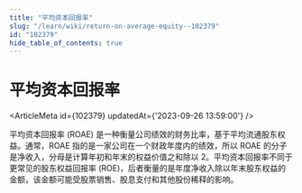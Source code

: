 ```yaml
---
title: "平均资本回报率"
slug: "/learn/wiki/return-on-average-equity--102379"
id: "102379"
hide_table_of_contents: true
---
```



# 平均资本回报率

<ArticleMeta id={102379} updatedAt={'2023-09-26 13:59:00'} />
<div className='border-solid border-b border-t-0 my-4 border-[var(--ifm-color-gray-300)]' />

平均资本回报率 (ROAE) 是一种衡量公司绩效的财务比率，基于平均流通股东权益。通常，ROAE 指的是一家公司在一个财政年度内的绩效，所以 ROAE 的分子是净收入，分母是计算年初和年末的权益价值之和除以 2。平均资本回报率不同于更常见的股东权益回报率 (ROE)，后者衡量的是年度净收入除以年末股东权益的金额，该金额可能受股票销售、股息支付和其他股份稀释的影响。

